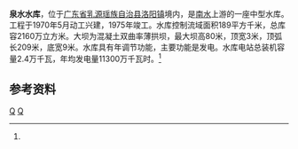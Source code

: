 {{Infobox Reservoir 
|name = 泉水水库
|nickname =
|image = 
|image_caption = 
|map = 
|map_caption = 
|pushpin_map = China Guangdong
|pushpin_map_caption = 泉水水库在广东的位置
|code = BHB16000263
|class = 中型水库
|location_of_reservoir = [[广东省|广东省]][[乳源瑶族自治县|乳源瑶族自治县]][[洛阳镇_(乳源县)|洛阳镇]]
|location_of_dam = 
|inflow =
|outflow = [[南水|南水]]
|catchment_area = 189
|reservoir_area = 
|mean_depth = 
|maximum_depth = 
|flood_level = 
|normal_water_level =
|dead_water_level = 
|water_quality = 
|island = 
|maximum_storage_capacity = 
|normal_storage_capacity =
|dead_storage_capacity = 
|type_of_dam =混凝土双曲率薄拱坝
|elevation_of_dam = 
|height_of_dam = 80
|length_of_dam =209
|width_of_dam =
|installed_capacity = 2.4万千瓦
|irrigated_area =
|start = 1970年5月
|complete = 1975年
|cost = 
|emigrate =
|latd = 24
|latm = 43
|lats = 18
|latNS =N 
|longd = 113
|longm = 05
|longs = 13
|longEW = E
|website = 
|footnotes = <ref name="中国河湖大典">{{cite book zh |author=《[[中国河湖大典|中国河湖大典]]》编纂委员会 |title=《中国河湖大典·珠江卷》 |format=M |edition=1 |location=北京 |publisher=中国水利水电出版社 |date=2013年1月 |pages=234页 |id= ISBN 978-7-5170-0561-2}}</ref>
}}
'''泉水水库'''，位于[[广东省|广东省]][[乳源瑶族自治县|乳源瑶族自治县]][[洛阳镇_(乳源县)|洛阳镇]]境内，是[[南水|南水]]上游的一座中型水库。工程于1970年5月动工兴建，1975年竣工。水库控制流域面积189平方千米，总库容2160万立方米。大坝为混凝土双曲率薄拱坝，最大坝高80米，顶宽3米，顶弧长209米，底宽9米。水库具有年调节功能，主要功能是发电。水库电站总装机容量2.4万千瓦，年均发电量11300万千瓦时。<ref name="中国河湖大典"/>

==参考资料==
{{reflist}}
[[Category:北江水庫|Q]]
[[Category:广东水库|Q]]
